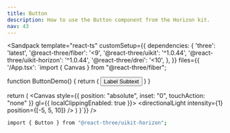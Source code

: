 ```yaml
---
title: Button
description: How to use the Button component from the Horizon kit.
nav: 43
---
```


<Sandpack
  template="react-ts"
  customSetup={{
    dependencies: {
      'three': 'latest',
      '@react-three/fiber': '<9',
      '@react-three/uikit': '^1.0.44',
      '@react-three/uikit-horizon': '^1.0.44',
      '@react-three/drei': '<10',
    },
  }}
  files={{
    '/App.tsx': `import { Canvas } from "@react-three/fiber";

function ButtonDemo() {
  return (
    <Button>
      <ButtonIcon >
        <GithubIcon />
      </ButtonIcon>
      <ButtonLabel>
        <Text>Label</Text>
        <ButtonLabelSubtext>
          <Text>Subtext</Text>
        </ButtonLabelSubtext>
      </ButtonLabel>
    </Button>
  )
}

  return (
    <Canvas style={{ position: "absolute", inset: "0", touchAction: "none" }} gl={{ localClippingEnabled: true }}>
      <ambientLight intensity={0.5} />
      <directionalLight intensity={1} position={[-5, 5, 10]} />
      <Fullscreen
        overflow="scroll"
        flexDirection="column"
        alignItems="center"
        justifyContent="center"
      >
        <Panel padding={32}>
          <ButtonDemo />
        </Panel>
      </Fullscreen>
    </Canvas>
  )
}`}}
/>

```bash
import { Button } from "@react-three/uikit-horizon";
```